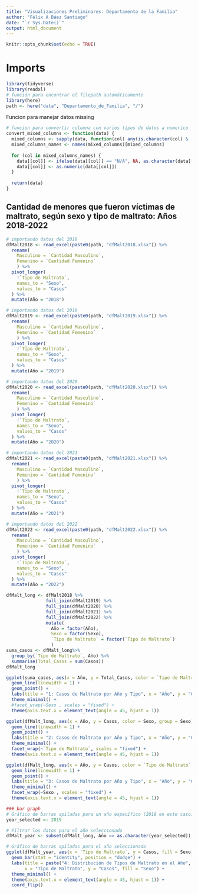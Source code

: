 ```yaml
---
title: "Visualizaciones Preliminares: Departamento de la Familia"
author: "Félix A Báez Santiago"
date: "`r Sys.Date()`"
output: html_document
---
```


```r
knitr::opts_chunk$set(echo = TRUE)
```


# Imports
```r
library(tidyverse)
library(readxl)
# función para encontrar el filepath automáticamente 
library(here)
path <- here("data", "Departamento_de_Familia", "/")
```

Funcion para manejar datos missing
```r
# funcion para convertir columna con varios tipos de datos a numerico
convert_mixed_columns <- function(data) {
  mixed_columns <- sapply(data, function(col) any(is.character(col) & !is.na(as.numeric(col))))
  mixed_columns_names <- names(mixed_columns)[mixed_columns]
  
  for (col in mixed_columns_names) {
    data[[col]] <- ifelse(data[[col]] == "N/A", NA, as.character(data[[col]]))
    data[[col]] <- as.numeric(data[[col]])
  }
  
  return(data)
}
```

## Cantidad de menores que fueron víctimas de maltrato, según sexo y tipo de maltrato: Años 2018-2022
```r
# importando datos del 2018
dfMalt2018 <- read_excel(paste0(path, "dfMalt2018.xlsx")) %>%
  rename(
    Masculino = `Cantidad Masculino`,
    Femenino = `Cantidad Femenino`
    ) %>%
  pivot_longer(
    !`Tipo de Maltrato`,
    names_to = "Sexo",
    values_to = "Casos"
  ) %>%
  mutate(Año = "2018")

# importando datos del 2019
dfMalt2019 <- read_excel(paste0(path, "dfMalt2019.xlsx")) %>%
  rename(
    Masculino = `Cantidad Masculino`,
    Femenino = `Cantidad Femenino`
    ) %>%
  pivot_longer(
    !`Tipo de Maltrato`,
    names_to = "Sexo",
    values_to = "Casos"
  ) %>%
  mutate(Año = "2019")

# importando datos del 2020
dfMalt2020 <- read_excel(paste0(path, "dfMalt2020.xlsx")) %>%
  rename(
    Masculino = `Cantidad Masculino`,
    Femenino = `Cantidad Femenino`
    ) %>%
  pivot_longer(
    !`Tipo de Maltrato`,
    names_to = "Sexo",
    values_to = "Casos"
  ) %>%
  mutate(Año = "2020")

# importando datos del 2021
dfMalt2021 <- read_excel(paste0(path, "dfMalt2021.xlsx")) %>%
  rename(
    Masculino = `Cantidad Masculino`,
    Femenino = `Cantidad Femenino`
    ) %>%
  pivot_longer(
    !`Tipo de Maltrato`,
    names_to = "Sexo",
    values_to = "Casos"
  ) %>%
  mutate(Año = "2021")

# importando datos del 2022
dfMalt2022 <- read_excel(paste0(path, "dfMalt2022.xlsx")) %>%
  rename(
    Masculino = `Cantidad Masculino`,
    Femenino = `Cantidad Femenino`
    ) %>%
  pivot_longer(
    !`Tipo de Maltrato`,
    names_to = "Sexo",
    values_to = "Casos"
  ) %>%
  mutate(Año = "2022")

dfMalt_long <- dfMalt2018 %>%
               full_join(dfMalt2019) %>%
               full_join(dfMalt2020) %>%
               full_join(dfMalt2021) %>%
               full_join(dfMalt2022) %>%
               mutate(
                 Año = factor(Año),
                 Sexo = factor(Sexo),
                 `Tipo de Maltrato` = factor(`Tipo de Maltrato`)
                 )
suma_casos <- dfMalt_long%>%
  group_by(`Tipo de Maltrato`, Año) %>%
  summarise(Total_Casos = sum(Casos))
dfMalt_long
```

```r
ggplot(suma_casos, aes(x = Año, y = Total_Casos, color = `Tipo de Maltrato`, group = `Tipo de Maltrato`)) +
  geom_line(linewidth = 1) +
  geom_point() +
  labs(title = "1: Casos de Maltrato por Año y Tipo", x = "Año", y = "Casos") +
  theme_minimal() +
  #facet_wrap(~Sexo , scales = "fixed") +
  theme(axis.text.x = element_text(angle = 45, hjust = 1))

ggplot(dfMalt_long, aes(x = Año, y = Casos, color = Sexo, group = Sexo)) +
  geom_line(linewidth = 1) +
  geom_point() +
  labs(title = "2: Casos de Maltrato por Año y Tipo", x = "Año", y = "Casos") +
  theme_minimal() +
  facet_wrap(~`Tipo de Maltrato`, scales = "fixed") +
  theme(axis.text.x = element_text(angle = 45, hjust = 1))

ggplot(dfMalt_long, aes(x = Año, y = Casos, color = `Tipo de Maltrato`, group = `Tipo de Maltrato`)) +
  geom_line(linewidth = 1) +
  geom_point() +
  labs(title = "3: Casos de Maltrato por Año y Tipo", x = "Año", y = "Casos") +
  theme_minimal() +
  facet_wrap(~Sexo , scales = "fixed") +
  theme(axis.text.x = element_text(angle = 45, hjust = 1))

### bar graph
# Gráfico de barras apiladas para un año específico (2018 en este caso)
year_selected <- 2019

# Filtrar los datos para el año seleccionado
dfMalt_year <- subset(dfMalt_long, Año == as.character(year_selected))

# Gráfico de barras apiladas para el año seleccionado
ggplot(dfMalt_year, aes(x = `Tipo de Maltrato`, y = Casos, fill = Sexo)) +
  geom_bar(stat = "identity", position = "dodge") +
  labs(title = paste("4: Distribución de Tipos de Maltrato en el Año", year_selected),
       x = "Tipo de Maltrato", y = "Casos", fill = "Sexo") +
  theme_minimal() +
  theme(axis.text.x = element_text(angle = 45, hjust = 1)) + 
  coord_flip()
```
